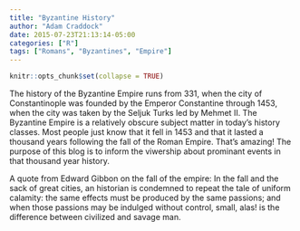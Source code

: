 ```yaml
---
title: "Byzantine History"
author: "Adam Craddock"
date: 2015-07-23T21:13:14-05:00
categories: ["R"]
tags: ["Romans", "Byzantines", "Empire"]
---
```


```r
knitr::opts_chunk$set(collapse = TRUE)
```

The history of the Byzantine Empire runs from 331, when the city of Constantinople was founded by the Emperor Constantine through 1453, when the city was taken by the Seljuk Turks led by Mehmet II. The Byzantine Empire is a relatively obscure subject matter in today's history classes. Most people just know that it fell in 1453 and that it lasted a thousand years following the fall of the Roman Empire. That's amazing! The purpose of this blog is to inform the viwership about prominant events in that thousand year history.

A quote from Edward Gibbon on the fall of the empire:
In the fall and the sack of great cities, an historian is condemned to repeat the tale of uniform calamity: the same effects must be produced by the same passions; and when those passions may be indulged without control, small, alas! is the difference between civilized and savage man. 
